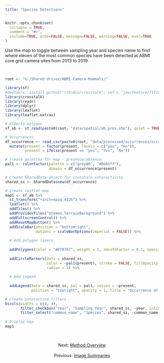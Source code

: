 ```yaml
---
title: "Species Detections"
---
```


```r
knitr::opts_chunk$set(
  collapse = TRUE,
  comment = "#>",
  include=TRUE, echo=FALSE, message=FALSE, warning=FALSE, eval=TRUE
)
```

Use the map to toggle between sampling year and species name to find where eleven of the most common species have been detected at ABMI core grid camera sites from 2013 to 2019.

<br>

```r

root <- "G:/Shared drives/ABMI Camera Mammals/"

library(sf)
#devtools::install_github("rstudio/crosstalk", ref = "joe/feature/filter-select-default")
library(crosstalk)
library(readr)
library(dplyr)
library(leaflet)
library(leaflet.extras)

# Alberta polygon
sf_ab <- st_read(paste0(root, "data/spatial/ab_prov.shp"), quiet = TRUE, stringsAsFactors = FALSE)

# Occurrences
df_occurrence <- read_csv(paste0(root, "data/processed/occurrences/occurrences.csv")) %>%
  mutate(present = factor(present, levels = c("yes", "no")),
         present = ifelse(present == "yes", "Yes", "No"))

# Create palettes for map - presence/absence.
pal1 <- colorFactor(palette = c("grey80", "#0d41ff"),
                    domain = df_occurrence$present)

# Create SharedData object for crosstalk interactivity
shared_ss <- SharedData$new(df_occurrence)

# Create leaflet map
map1 <- sf_ab %>%
  st_transform("+init=epsg:4326") %>%
  leaflet() %>%
  addTiles() %>%
  addProviderTiles("Stamen.TerrainBackground") %>%
  addFullscreenControl() %>%
  addResetMapButton() %>%
  addScaleBar(position = "bottomright", 
              options = scaleBarOptions(imperial = FALSE)) %>%
  
  # Add polygon layers
  
  addPolygons(color = "#070707", weight = 1, smoothFactor = 0.2, opacity = 2) %>%
  
  addCircleMarkers(data = shared_ss,
                   color = ~pal1(present), stroke = FALSE, fillOpacity = 1, 
                   radius = 3) %>%
  
  # Add legend
  
  addLegend(data = shared_ss, pal = pal1, values = ~present,
            position = "topright", opacity = 1, title = "Occurrence at a site:")

```

```r

# Create interactive filters
bscols(widths = c(4, 4),
       filter_checkbox("Year", "Sampling Year", shared_ss, ~year, inline = TRUE, columns = 3),
       filter_select("common_name", "Species", shared_ss, ~common_name, multiple = FALSE, selected = "Moose"))
    
# Display map
map1

```

<br>

<center>
Next: [Method Overview](https://mabecker89.github.io/abmi.camera.extras/articles/overview.html) 
<br> 
<br>
Previous: [Image Summaries](https://mabecker89.github.io/abmi.camera.extras/articles/images.html)
</center>

<br>

